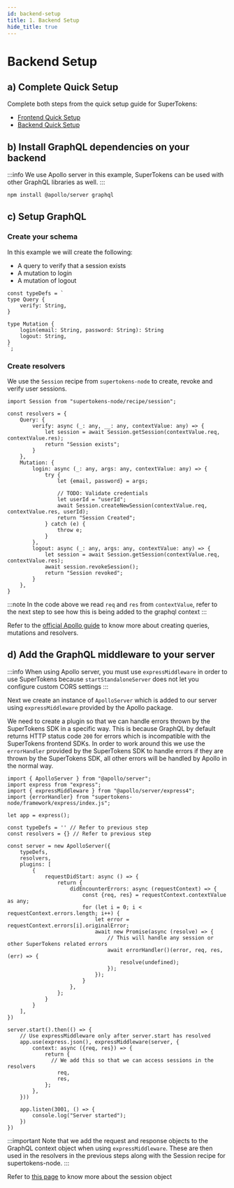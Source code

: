 ```yaml
---
id: backend-setup
title: 1. Backend Setup
hide_title: true
---
```


<!-- COPY DOCS -->
<!-- ./session/graphql-integration/backend-setup.mdx -->

# Backend Setup

## a) Complete Quick Setup

Complete both steps from the quick setup guide for SuperTokens:
- [Frontend Quick Setup](../quick-setup/Frontend)
- [Backend Quick Setup](../quick-setup/backend)

<!-- COPY SECTION -->
<!-- ./session/graphql-integration/backend-setup.mdx -->
<!-- 1 -->

## b) Install GraphQL dependencies on your backend

:::info
We use Apollo server in this example, SuperTokens can be used with other GraphQL libraries as well.
:::

```bash
npm install @apollo/server graphql
```

## c) Setup GraphQL

### Create your schema 

In this example we will create the following:
- A query to verify that a session exists
- A mutation to login
- A mutation of logout

```tsx
const typeDefs = `
type Query {
    verify: String,
}

type Mutation {
    login(email: String, password: String): String
    logout: String,
}
`;
```

### Create resolvers

We use the `Session` recipe from `supertokens-node` to create, revoke and verify user sessions.

```tsx
import Session from "supertokens-node/recipe/session";

const resolvers = {
    Query: {
        verify: async (_: any, __: any, contextValue: any) => {
            let session = await Session.getSession(contextValue.req, contextValue.res);
            return "Session exists";
        }
    },
    Mutation: {
        login: async (_: any, args: any, contextValue: any) => {
            try {
                let {email, password} = args;

                // TODO: Validate credentials
                let userId = "userId";
                await Session.createNewSession(contextValue.req, contextValue.res, userId);
                return "Session Created";
            } catch (e) {
                throw e;
            }
        },
        logout: async (_: any, args: any, contextValue: any) => {
            let session = await Session.getSession(contextValue.req, contextValue.res);
            await session.revokeSession();
            return "Session revoked";
        }
    },
}
```

:::note
In the code above we read `req` and `res` from `contextValue`, refer to the next step to see how this is being added to the graphql context
:::

Refer to the [official Apollo guide](https://www.apollographql.com/docs/apollo-server/schema/schema) to know more about creating queries, mutations and resolvers.

## d) Add the GraphQL middleware to your server

:::info
When using Apollo server, you must use `expressMiddleware` in order to use SuperTokens because `startStandaloneServer` does not let you configure custom CORS settings
:::

Next we create an instance of `ApolloServer` which is added to our server using `expressMiddleware` provided by the Apollo package.

We need to create a plugin so that we can handle errors thrown by the SuperTokens SDK in a specific way. This is because GraphQL by default returns HTTP status code `200` for errors which is incompatible with the SuperTokens frontend SDKs. In order to work around this we use the `errorHandler` provided by the SuperTokens SDK to handle errors if they are thrown by the SuperTokens SDK, all other errors will be handled by Apollo in the normal way.

```tsx
import { ApolloServer } from "@apollo/server";
import express from "express";
import { expressMiddleware } from "@apollo/server/express4";
import {errorHandler} from "supertokens-node/framework/express/index.js";

let app = express();

const typeDefs = '' // Refer to previous step
const resolvers = {} // Refer to previous step

const server = new ApolloServer({
    typeDefs,
    resolvers,
    plugins: [
        {
            requestDidStart: async () => {
                return {
                    didEncounterErrors: async (requestContext) => {
                        const {req, res} = requestContext.contextValue as any;
                        for (let i = 0; i < requestContext.errors.length; i++) {
                            let error = requestContext.errors[i].originalError;
                            await new Promise(async (resolve) => {
                                // This will handle any session or other SuperTokens related errors
                                await errorHandler()(error, req, res, (err) => {
                                    resolve(undefined);
                                });
                            });
                        }
                    },
                };
            }
        }
    ],
})

server.start().then(() => {
    // Use expressMiddleware only after server.start has resolved
    app.use(express.json(), expressMiddleware(server, {
        context: async ({req, res}) => {
            return {
              // We add this so that we can access sessions in the resolvers
                req,
                res,
            };
        },
    }))

    app.listen(3001, () => {
        console.log("Server started");
    })
})
```

:::important
Note that we add the request and response objects to the GraphQL context object when using `expressMiddleware`. These are then used in the resolvers in the previous steps along with the Session recipe for supertokens-node.
:::

Refer to [this page](../common-customizations/sessions/session-verification-in-api/verify-session#the-session-object) to know more about the session object

<!-- END COPY SECTION -->
